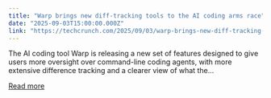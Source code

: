 ```yaml
---
title: "Warp brings new diff-tracking tools to the AI coding arms race"
date: "2025-09-03T15:00:00.000Z"
link: "https://techcrunch.com/2025/09/03/warp-brings-new-diff-tracking-tools-to-the-ai-coding-arms-race/"
---
```


The AI coding tool Warp is releasing a new set of features designed to give users more oversight over command-line coding agents, with more extensive difference tracking and a clearer view of what the...

[Read more](https://techcrunch.com/2025/09/03/warp-brings-new-diff-tracking-tools-to-the-ai-coding-arms-race/)

